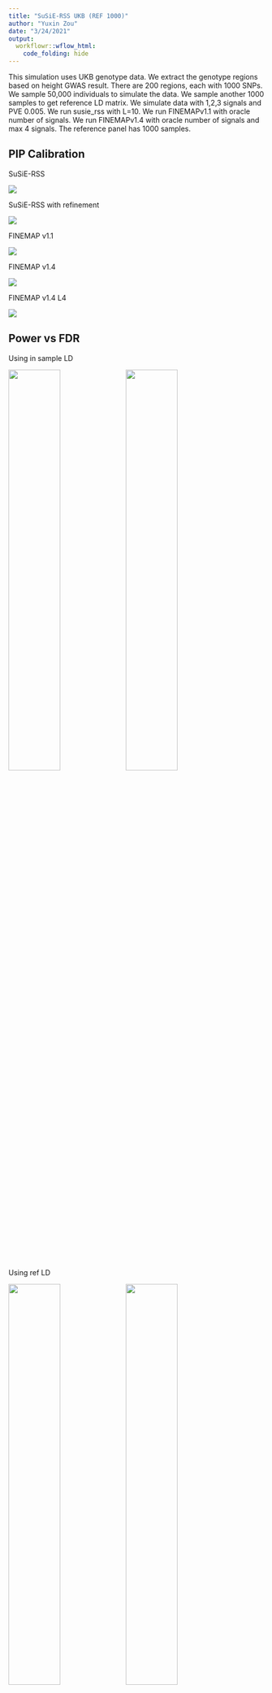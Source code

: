 ```yaml
---
title: "SuSiE-RSS UKB (REF 1000)"
author: "Yuxin Zou"
date: "3/24/2021"
output:
  workflowr::wflow_html:
    code_folding: hide
---
```


This simulation uses UKB genotype data. We extract the genotype regions based on height GWAS result. There are 200 regions, each with 1000 SNPs. We sample 50,000 individuals to simulate the data. We sample another 1000 samples to get reference LD matrix. We simulate data with 1,2,3 signals and PVE 0.005. We run susie_rss with L=10. We run FINEMAPv1.1 with oracle number of signals. We run FINEMAPv1.4 with oracle number of signals and max 4 signals. The reference panel has 1000 samples.

## PIP Calibration

SuSiE-RSS

![](assets/susierss_ukb_20210324_REF1000_pve005/susierss_ukb_20210324_REF1000_pve005_pip_calibration/ukb_pip_calib_susierss.png)

SuSiE-RSS with refinement

![](assets/susierss_ukb_20210324_REF1000_pve005/susierss_ukb_20210324_REF1000_pve005_pip_calibration/ukb_pip_calib_susierssrefine.png)

FINEMAP v1.1

![](assets/susierss_ukb_20210324_REF1000_pve005/susierss_ukb_20210324_REF1000_pve005_pip_calibration/ukb_pip_calib_fmv1.png)

FINEMAP v1.4

![](assets/susierss_ukb_20210324_REF1000_pve005/susierss_ukb_20210324_REF1000_pve005_pip_calibration/ukb_pip_calib_fmv4.png)

FINEMAP v1.4 L4

![](assets/susierss_ukb_20210324_REF1000_pve005/susierss_ukb_20210324_REF1000_pve005_pip_calibration/ukb_pip_calib_fmv4L4.png)

## Power vs FDR

Using in sample LD

![](assets/susierss_ukb_20210324_REF1000_pve005/susierss_ukb_20210324_REF1000_pve005_roc/ukb_roc.pr.ERFALSE_ldin_methods.png){width=45%} ![](assets/susierss_ukb_20210324_REF1000_pve005/susierss_ukb_20210324_REF1000_pve005_roc/ukb_roc.pr.ERFALSE_refine_ldin_methods.png){width=45%}

Using ref LD

![](assets/susierss_ukb_20210324_REF1000_pve005/susierss_ukb_20210324_REF1000_pve005_roc/ukb_roc.pr.ERFALSE_ldref_methods.png){width=45%} ![](assets/susierss_ukb_20210324_REF1000_pve005/susierss_ukb_20210324_REF1000_pve005_roc/ukb_roc.pr.ERFALSE_refine_ldref_methods.png){width=45%}

SuSiE-RSS with reference LD

![](assets/susierss_ukb_20210324_REF1000_pve005/susierss_ukb_20210324_REF1000_pve005_roc/susierss_ukb_roc.pr.ERFALSE_ld.png){width=45%} ![](assets/susierss_ukb_20210324_REF1000_pve005/susierss_ukb_20210324_REF1000_pve005_roc/susierss_refine_ukb_roc.pr.ERFALSE_ld.png){width=45%}

FINEMAP v1.1 with reference LD

![](assets/susierss_ukb_20210324_REF1000_pve005/susierss_ukb_20210324_REF1000_pve005_roc/finemapv1_ukb_roc.pr_ld.png){width=70%}

FINEMAP v1.4 with reference LD

![](assets/susierss_ukb_20210324_REF1000_pve005/susierss_ukb_20210324_REF1000_pve005_roc/finemapv4_ukb_roc.pr_ld.png){width=70%}

FINEMAP v1.4 (L=4) with reference LD

![](assets/susierss_ukb_20210324_REF1000_pve005/susierss_ukb_20210324_REF1000_pve005_roc/finemapv4L4_ukb_roc.pr_ld.png){width=70%}

## CS

Overall

Without refinement

![](assets/susierss_ukb_20210324_REF1000_pve005/susierss_ukb_20210324_REF1000_pve005_cs/ukb_cs_original_plots.png){width=70%} 

With Refinement

![](assets/susierss_ukb_20210324_REF1000_pve005/susierss_ukb_20210324_REF1000_pve005_cs/ukb_cs_refine_plots.png){width=70%}

1 signal

Without refinement

![](assets/susierss_ukb_20210324_REF1000_pve005/susierss_ukb_20210324_REF1000_pve005_cs/ukb_cs_original_s1_plots.png){width=70%}

With refinement

![](assets/susierss_ukb_20210324_REF1000_pve005/susierss_ukb_20210324_REF1000_pve005_cs/ukb_cs_refine_s1_plots.png){width=70%}

2 signals

Without refinement

![](assets/susierss_ukb_20210324_REF1000_pve005/susierss_ukb_20210324_REF1000_pve005_cs/ukb_cs_original_s2_plots.png){width=70%} 

With refinement

![](assets/susierss_ukb_20210324_REF1000_pve005/susierss_ukb_20210324_REF1000_pve005_cs/ukb_cs_refine_s2_plots.png){width=70%}

3 signals

Without refinement

![](assets/susierss_ukb_20210324_REF1000_pve005/susierss_ukb_20210324_REF1000_pve005_cs/ukb_cs_original_s3_plots.png){width=70%}

With refinement

![](assets/susierss_ukb_20210324_REF1000_pve005/susierss_ukb_20210324_REF1000_pve005_cs/ukb_cs_refine_s3_plots.png){width=70%}



